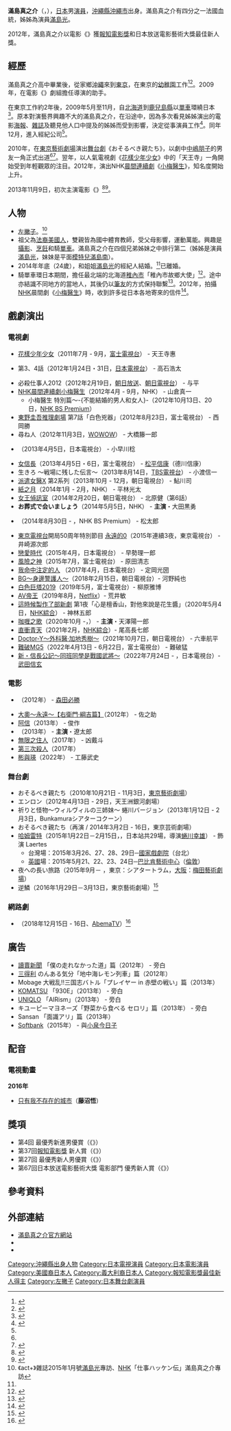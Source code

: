 {{noteTA
|G1=JP}}
{{藝人
|姓名 =滿島真之介
|類型 =男演員
|圖片 = Jurassic World Fallen Kingdom Japan Premiere Red Carpet Mitsushima Shinnosuke (29233308438).jpg
|圖片尺寸 = 
|圖片簡介 =
|本名 =
|外文名 = 満島 真之介
|外文 = ja
|羅馬拼音 = Mitsushima Shinnosuke
|英文名 =
|暱稱 =
|其他藝名 = 
|國籍 ={{JPN}}
|民族 =
|籍貫 =
|親屬 = 姐：[[滿島光|滿島光]]<br>妹：[[滿島南|滿島南]]<br>弟：{{link-ja|滿島光太郎|満島光太郎}}
|出生日期 ={{Birth date and age|year=1989|month=5|day=30}}
|出生地點 ={{JPN}}[[沖繩縣|沖繩縣]][[沖繩市|沖繩市]]
|逝世日期 =
|逝世地點 =
|職業 = [[演員|演員]]
|語言 =
|三圍 =
|教育程度 = 
|配偶 = {{marriage|滿島光的經紀人|2014|2017|end=d}}<ref name="sina">{{Cite web |url=http://dailynews.sina.com/bg/ent/otherstar/sinacn/20150125/19576412755.html |title=男星滿島真之介與親姐姐滿島光經紀人完婚 |access-date=2015-01-26 |archive-date=2016-03-04 |archive-url=https://web.archive.org/web/20160304101814/http://dailynews.sina.com/bg/ent/otherstar/sinacn/20150125/19576412755.html |dead-url=no }}</ref><ref>[http://www.hochi.co.jp/entertainment/20150125-OHT1T50287.html 満島真之介、７歳上、姉・ひかりのマネージャーと結婚！] {{webarchive|url=https://web.archive.org/web/20150125215430/http://www.hochi.co.jp/entertainment/20150125-OHT1T50287.html |date=2015-01-25 }}</ref>
|兒女 =
|音樂類型 =
|演奏樂器 =
|出道地點 = {{JPN}}
|出道作 =
|出道日期 =
|活躍年代 = 2010年－
|經紀公司 = {{link-ja|Humanité|ユマニテ (企業)}}（2010年－2019年）<br>株式会社veleta104（2019年－）
|網站 = {{Official|https://www.veleta104.com/}}
|代表作 = 
|相關團體 =
|獎項 = '''[[報知電影獎|報知電影獎]]新人獎'''<br>2012年《{{link-ja|11·25自決之日|11・25自決の日 三島由紀夫と若者たち}}》
|IMDb = 4514387
|音樂專輯 =
|電影 = 
|電視劇 = 
|廣播劇 =
|舞臺劇 = 
}}
'''滿島真之介'''（{{jpn|j=満島 真之介|hg=みつしま しんのすけ|rm=Mitsushima Shinnosuke}}，{{bd|1989年|5月30日|||Mitsushima Hikari}}），[[日本|日本]]男[[演員|演員]]，[[沖繩縣|沖繩縣]][[沖繩市|沖繩市]]出身。滿島真之介有四分之一法國血統，姊姊為演員[[滿島光|滿島光]]。

2012年，滿島真之介以電影《{{link-ja|11·25自決之日|11・25自決の日 三島由紀夫と若者たち}}》獲[[報知電影獎|報知電影獎]]和日本放送電影藝術大獎最佳新人獎。

== 經歷 ==
滿島真之介高中畢業後，從家鄉[[沖繩|沖繩]]來到[[東京|東京]]，在東京的[[幼稚園|幼稚園]]工作<ref>{{Cite web |date=2013-01-04 |url=http://trendy.nikkeibp.co.jp/article/column/20121227/1046637/ |title=【NEXT BREAKERS】満島真之介～『梅ちゃん先生』で注目された個性派 |publisher=日経トレンディネット |accessdate=2013-11-09 |archive-date=2019-06-17 |archive-url=https://web.archive.org/web/20190617212855/https://trendy.nikkeibp.co.jp/article/column/20121227/1046637/ |dead-url=no }}</ref><ref>{{Cite web |date=2013-11-08 |url=http://www.cinematoday.jp/page/N0057914 |title=『風俗行ったら人生変わったwww』で主演の満島真之介、前職は保育士！子どもにも観てもらいたい!? |publisher=シネマトゥデイ |accessdate=2013-11-09 |archive-date=2016-06-27 |archive-url=https://web.archive.org/web/20160627230416/http://www.cinematoday.jp/page/N0057914 |dead-url=no }}</ref>。2009年，在電影《{{link-ja|悄悄告訴你|ちゃんと伝える}}》劇組擔任導演的助手。

在東京工作約2年後，2009年5月至11月，自[[北海道|北海道]]到[[鹿兒島縣|鹿兒島縣]]以[[單車|單車]]環繞日本<ref>{{Cite web |url=http://www.sankei.com/west/news/150207/wst1502070009-n3.html |title=“愛され男子”満島真之介　姉・ひかりと若松・蜷川の２巨匠を語る |access-date=2015-02-07 |archive-date=2020-09-22 |archive-url=https://web.archive.org/web/20200922114044/https://www.sankei.com/west/news/150207/wst1502070009-n3.html |dead-url=no }}</ref>。原本對演藝界興趣不大的滿島真之介，在沿途中，因為多次看見姊姊演出的電影[[海報|海報]]、[[雜誌|雜誌]]及聽見他人口中提及的姊姊而受到影響，決定從事演員工作<ref name="sportshouchi">{{cite news|url=http://hochi.yomiuri.co.jp/entertainment/news/20101013-OHT1T00057.htm |title=満島ひかりの弟・真之介が俳優デビュー…姉の活躍に刺激 |publisher=スポーツ報知 |date=2010-10-13 |archiveurl=https://archive.is/20101013013435/http://hochi.yomiuri.co.jp/entertainment/news/20101013-OHT1T00057.htm |archivedate=2010-10-13 |accessdate=2014-02-12 |deadurl=bot: unknown }}</ref>。同年12月，進入經紀公司{{link-ja|Humanité|ユマニテ (企業)}}<ref name="sportshouchi"/>。

2010年，在[[東京藝術劇場|東京藝術劇場]]演出[[舞台劇|舞台劇]]《おそるべき親たち》，以劇中[[中嶋朋子|中嶋朋子]]的男友一角正式出道<ref name="sportshouchi"/><ref>{{cite news|url= http://www.oricon.co.jp/news/80986/full/|title= 女優・満島ひかりの弟・真之介が舞台で“俳優”デビュー|publisher= ORICON STYLE|date= 2010-10-13|accessdate= 2014-02-12|archive-date= 2017-07-02|archive-url= https://web.archive.org/web/20170702101157/http://www.oricon.co.jp/news/80986/full/|dead-url= no}}</ref>。翌年，以人氣電視劇《[[花樣少年少女_(2011年電視劇)|花樣少年少女]]》中的「天王寺」一角開始受到年輕觀眾的注目。2012年，演出NHK[[連續電視小說|晨間連續劇]]《[[小梅醫生|小梅醫生]]》，知名度開始上升。

2013年11月9日，初次主演電影《{{link-ja|风俗店之行改变了我的人生|風俗行ったら人生変わったwww}}》<ref>{{Cite web |url=http://gb.cri.cn/27564/2013/07/12/3465s4180197.htm |title=滿島真之介牽手佐佐木希 新片扮處男「買春」 |access-date=2014-11-06 |archive-date=2016-03-04 |archive-url=https://web.archive.org/web/20160304114341/http://gb.cri.cn/27564/2013/07/12/3465s4180197.htm |dead-url=no }}</ref><ref>{{Cite news|title=満島真之介、『風俗行ったら人生変わったwww』で映画初主演！ヒロインの風俗嬢に佐々木希。|publisher=cinematoday|date=2013-07-11|url=http://www.cinematoday.jp/page/N0054648|accessdate=2013-08-01|archive-date=2016-05-25|archive-url=https://web.archive.org/web/20160525202331/http://www.cinematoday.jp/page/N0054648|dead-url=no}}</ref>。

== 人物 ==
*[[左撇子|左撇子]]。<ref>《act+》雜誌2015年1月號[[滿島光|滿島光]]專訪、[[NHK|NHK]]「仕事ハッケン伝」滿島真之介專訪</ref>
*祖父為[[法裔美國人|法裔美國人]]，雙親皆為國中體育教師，受父母影響，運動萬能。興趣是[[攝影|攝影]]、[[烹飪|烹飪]]和騎[[單車|單車]]。滿島真之介在四個兄弟姊妹之中排行第二（姊姊是演員[[滿島光|滿島光]]，妹妹是平面[[模特兒|模特兒]][[滿島南|滿島南]]）。
*2014年年底（24歲），和姐姐[[滿島光|滿島光]]的經紀人結婚。<ref name="sina"/>已離婚。
*騎單車環日本期間，擔任最北端的北海道[[稚內市|稚內市]]「稚內市故鄉大使」<ref>{{Cite web|date=2009-08-29|url=http://www.welcome.wakkanai.hokkaido.jp/topics/2009/08/post-17.html|title=「稚内市ふるさと大使」200人達成！|publisher=稚内観光協会|accessdate=2013-08-01|deadurl=yes|archiveurl=https://web.archive.org/web/20131109153108/http://www.welcome.wakkanai.hokkaido.jp/topics/2009/08/post-17.html|archivedate=2013年11月9日|df=}}</ref>。途中亦結識不同地方的當地人，其後仍以[[筆友|筆友]]的方式保持聯繫<ref name="inlifeweb.com">{{Cite web |url=http://www.inlifeweb.com/reports/report_4213.html |title=男の履歴書　満島真之介編｜インライフ |access-date=2014-09-29 |archive-date=2020-11-25 |archive-url=https://web.archive.org/web/20201125000141/http://www.inlifeweb.com/reports/report_4213.html |dead-url=no }}</ref>。2012年，拍攝[[NHK|NHK]]晨間劇《[[小梅醫生|小梅醫生]]》時，收到許多從日本各地寄來的信件<ref>{{cite web|date= 2013-11-07|url= http://www.tbs.co.jp/radio/cycle-r/ps/20131107.html|title= 自転車日本一周したら人生変わったwww|work= ミラクル・サイクル・ライフ|publisher= TBS RADIO|accessdate= 2014-02-12|archive-date= 2017-04-25|archive-url= https://web.archive.org/web/20170425204952/http://www.tbs.co.jp/radio/cycle-r/ps/20131107.html|dead-url= no}}</ref>。

== 戲劇演出 ==
=== 電視劇 ===
* [[花樣少年少女_(2011年電視劇)|花樣少年少女]]（2011年7月 - 9月，[[富士電視台|富士電視台]]） - 天王寺惠 
* {{link-ja|青少年法庭|ティーンコート (テレビドラマ)}} 第3、4話（2012年1月24日・31日，[[日本電視台|日本電視台]]） - 高石浩太 
* 必殺仕事人2012（2012年2月19日，[[朝日放送|朝日放送]]、[[朝日電視台|朝日電視台]]） - 与平 
* [[連續電視小說|NHK晨間連續劇]][[小梅醫生|小梅醫生]]（2012年4月 - 9月，NHK） - 山倉真一 
** 小梅醫生 特別篇〜-{不能結婚的男人和女人}-（2012年10月13日、20日，[[NHK_BS_Premium|NHK BS Premium]]）
* [[東野圭吾_懸疑故事|東野圭吾推理劇場]] 第7話「白色兇器」（2012年8月23日，富士電視台） - 西岡勝 
* 尋ね人（2012年11月3日，[[WOWOW|WOWOW]]） - 大橋籐一郎 
* {{link-ja|Reverse～警視廳搜查一課Team Z|リバース〜警視庁捜査一課チームZ〜}}（2013年4月5日，日本電視台） - 小早川稔 
* [[女信長|女信長]]（2013年4月5日・6日，富士電視台） - [[松平信康|松平信康]]（德川信康） 
* 生きろ 〜戦場に残した伝言〜（2013年8月14日，[[TBS電視台|TBS電視台]]） - 小渡信一 
* [[派遣女醫X|派遣女醫X]] 第2系列（2013年10月 - 12月，朝日電視台） - 鮎川司 
* [[紙之月|紙之月]]（2014年1月 - 2月，NHK） - 平林光太 
* [[女王偵訊室|女王偵訊室]]（2014年2月20日，朝日電視台） - 北原健（第6話）
* '''お葬式で会いましょう'''（2014年5月5日，NHK） - '''主演'''・大田黒勇 
* {{link-ja|怪談：三島屋奇異百物語|三島屋変調百物語#テレビドラマ}}（2014年8月30日 - ，NHK BS Premium） - 松太郎 
* [[東京電視台|東京電視台]]開局50周年特別節目 [[永遠的0#電視劇|永遠的0]]（2015年連續3夜，東京電視台） - 井崎源次郎
* [[戀愛時代_(日本電視劇)|戀愛時代]]（2015年4月，日本電視台） - 早勢理一郎
* [[風險之神|風險之神]]（2015年7月，富士電視台） - 原田清志
* [[我命中注定的人|我命中注定的人]] （2017年4月，日本電視台） - 定岡光圀
* [[BG〜身邊警護人〜|BG〜身邊警護人〜]]（2018年2月15日，朝日電視台）- 河野純也
* [[白色巨塔2019|白色巨塔2019]]（2019年5月，富士電視台）- 柳原雅博
* [[AV帝王|AV帝王]]（2019年8月，[[Netflix|Netflix]]）- 荒井敏
* [[這時候製作了部新劇|這時候製作了部新劇]] 第1夜「心是檀香山，對他來說是花生醬」（2020年5月4日，[[NHK綜合頻道|NHK綜合]]） - 神林五郎
* [[咖喱之歌|咖喱之歌]]（2020年10月 -，） - '''主演'''・天澤陽一郎
* [[直衝青天|直衝青天]]（2021年2月，[[NHK綜合頻道|NHK綜合]]）- 尾高長七郎
* [[Doctor-Y～外科醫·加地秀樹～|Doctor-Y～外科醫·加地秀樹～]]（2021年10月7日，朝日電視台） - 六車航平
* [[難破MG5#電視劇|難破MG5]]（2022年4月13日 - 6月22日，富士電視台） - 難破猛
* [[新·信長公記～信長君與我～#電視劇|新・信長公記～同班同學是戰國武將～]]（2022年7月24日 - ，日本電視台）- [[武田信玄|武田信玄]]

=== 電影 ===
* {{link-ja|11·25自決之日|11・25自決の日 三島由紀夫と若者たち}}（2012年） - [[森田必勝|森田必勝]]
* [[大奧～永遠～【右衛門·綱吉篇】|大奧～永遠～【右衛門·綱吉篇】]]（2012年） - 佐之助 
* [[阿信_(電影)|阿信]]（2013年） - 俊作 
* '''{{link-ja|风俗店之行改变了我的人生|風俗行ったら人生変わったwww}}'''（2013年） - '''主演'''・遼太郎
* [[無限之住人|無限之住人]]（2017年） - 凶戴斗
* [[第三次殺人|第三次殺人]]（2017年）
* [[彬與瑛#電影|彬與瑛]]（2022年） - 工藤武史

=== 舞台劇 ===
* おそるべき親たち（2010年10月21日 - 11月3日，[[東京藝術劇場|東京藝術劇場]]）
* エンロン（2012年4月13日 - 29日，天王洲銀河劇場）
* 祈りと怪物〜ウィルヴィルの三姉妹〜 蜷川バージョン（2013年1月12日 - 2月3日，Bunkamuraシアターコクーン）
* おそるべき親たち（再演 / 2014年3月2日 - 16日，東京芸術劇場）
* [[哈姆雷特|哈姆雷特]]（2015年1月22日－2月15日，{{link-ja|彩之國埼玉藝術劇場|彩の国さいたま芸術劇場}}，日本站共29場，導演[[蜷川幸雄|蜷川幸雄]]） - 飾演 Laertes
**台灣場：2015年3月26、27、28、29日─[[國家戲劇院|國家戲劇院]]（台北）
**[[英國|英國]]場：2015年5月21、22、23、24日─[[巴比肯藝術中心|巴比肯藝術中心]]（[[倫敦|倫敦]]）
* 夜への長い旅路（2015年9月－ ，東京：シアタートラム，[[大阪市|大阪]]：[[梅田藝術劇場|梅田藝術劇場]]）
* 逆鱗（2016年1月29日－3月13日，東京藝術劇場）<ref>{{Cite web |url=http://www.nodamap.com/site/news/334 |title=NODA・MAP第20回公演『逆鱗』 |access-date=2015-09-05 |archive-date=2019-05-07 |archive-url=https://web.archive.org/web/20190507002244/https://www.nodamap.com/site/news/334 |dead-url=no }}</ref>

=== 網路劇 ===
* {{link-ja|田中圭 24小時電視|田中圭24時間テレビ}}（2018年12月15日 - 16日、[[AbemaTV|AbemaTV]]）<ref>{{cite web|script-title=『田中圭24時間テレビ』田中直樹、どんぐり、名取裕子、橋本環奈、眞島秀和、松本まりか、水野美紀、満島真之介の出演が決定」|url=https://abematimes.com/posts/5398836|publisher=[[AbemaTIMES|AbemaTIMES]]|date=2018-12-12|accessdate=2018-12-12|language=ja|archive-date=2018-12-15|archive-url=https://web.archive.org/web/20181215223800/https://abematimes.com/posts/5398836|dead-url=no}}</ref>

== 廣告 ==
* [[讀賣新聞|讀賣新聞]] 「僕の走れなかった道」篇（2012年） - 旁白
* [[三得利|三得利]] のんある気分「地中海レモン列車」篇（2012年）
* Mobage 大戦乱!!三国志バトル「プレイヤー in 赤壁の戦い」篇（2013年）
* [[KOMATSU|KOMATSU]] 「930E」（2013年） - 旁白
* [[UNIQLO|UNIQLO]] 「AIRism」（2013年） - 旁白
* キユーピーマヨネーズ「野菜から食べる セロリ」篇（2013年） - 旁白
* Sansan 「面識アリ」篇（2013年）
* [[Softbank|Softbank]]（2015年） - 與[[小泉今日子|小泉今日子]]

== 配音 ==
=== 電視動畫 ===
'''2016年'''
* [[只有我不存在的城市|只有我不存在的城市]]（'''藤沼悟'''）

== 獎項 ==
* 第4回{{link-ja|TAMA電影節|TAMA_CINEMA_FORUM}} 最優秀新進男優賞（《{{link-ja|11·25自決之日|11・25自決の日 三島由紀夫と若者たち}}》）
* 第37回[[報知電影獎|報知電影獎]] 新人賞（《{{link-ja|11·25自決之日|11・25自決の日 三島由紀夫と若者たち}}》）
* 第27回{{link-ja|高崎電影節|高崎映画祭}} 最優秀新人男優賞（《{{link-ja|11·25自決之日|11・25自決の日 三島由紀夫と若者たち}}》）
* 第67回日本放送電影藝術大獎 電影部門 優秀新人賞（《{{link-ja|11·25自決之日|11・25自決の日 三島由紀夫と若者たち}}》）

== 參考資料 ==
{{Reflist}}

== 外部連結 ==
* [https://www.veleta104.com/ 滿島真之介官方網站] {{Wayback|url=https://www.veleta104.com/ |date=20210127174716 }}
* {{Twitter|mitsushimax}}
* {{instagram|mitsushimax}}

{{報知電影獎最佳新人}}

{{normdaten}}
{{DEFAULTSORT:Mitsushima Shinnosuke}}
[[Category:沖繩縣出身人物|Category:沖繩縣出身人物]]
[[Category:日本電視演員|Category:日本電視演員]]
[[Category:日本電影演員|Category:日本電影演員]]
[[Category:美國裔日本人|Category:美國裔日本人]]
[[Category:義大利裔日本人|Category:義大利裔日本人]]
[[Category:報知電影獎最佳新人得主|Category:報知電影獎最佳新人得主]]
[[Category:左撇子|Category:左撇子]]
[[Category:日本舞台劇演員|Category:日本舞台劇演員]]